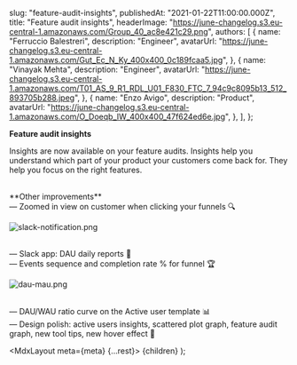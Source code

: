 
  slug: "feature-audit-insights",
  publishedAt: "2021-01-22T11:00:00.000Z",
  title: "Feature audit insights",
  headerImage: "https://june-changelog.s3.eu-central-1.amazonaws.com/Group_40_ac8e421c29.png",
  authors: [
    {
      name: "Ferruccio Balestreri",
      description: "Engineer",
      avatarUrl:
        "https://june-changelog.s3.eu-central-1.amazonaws.com/Gut_Ec_N_Ky_400x400_0c189fcaa5.jpg",
    },
    {
      name: "Vinayak Mehta",
      description: "Engineer",
      avatarUrl:
        "https://june-changelog.s3.eu-central-1.amazonaws.com/T01_AS_9_R1_RDL_U01_F830_FTC_7_94c9c8095b13_512_893705b288.jpeg",
    },
    {
      name: "Enzo Avigo",
      description: "Product",
      avatarUrl:
        "https://june-changelog.s3.eu-central-1.amazonaws.com/O_Doeqb_IW_400x400_47f624ed6e.jpg",
    },
  ],
};

**Feature audit insights**

Insights are now available on your feature audits.
Insights help you understand which part of your product your customers come back for. They help you focus on the right features.

<br />
**Other improvements**
<br />— Zoomed in view on customer when clicking your funnels 🔍

![slack-notification.png](https://june-changelog.s3.eu-central-1.amazonaws.com/slack_notification_c750ec233f.png)

<br />— Slack app: DAU daily reports 📜
<br />— Events sequence and completion rate % for funnel 🏆

![dau-mau.png](https://june-changelog.s3.eu-central-1.amazonaws.com/dau_mau_0b8c0cf142.png)

<br />— DAU/WAU ratio curve on the Active user template 📊
<br />— Design polish: active users insights, scattered plot graph, feature audit graph, new tool tips,
new hover effect 💅

  <MdxLayout meta={meta} {...rest}>
    {children}
  </MdxLayout>
);
